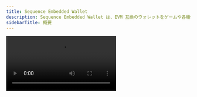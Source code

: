 ```yaml
---
title: Sequence Embedded Wallet
description: Sequence Embedded Wallet は、EVM 互換のウォレットをゲームや各種体験に簡単に作成・管理・統合できるソリューションです。Web、Unity、Unreal などの SDK を利用できます。
sidebarTitle: 概要
---
```


<Frame>
  <video controls className="w-full aspect-video" src="https://pub-f048362b915448c9b012a2e03c189024.r2.dev/EmbeddedWalletsVideo.mp4" />
</Frame>

Sequence Embedded Wallet は、ユーザーがソーシャルプロバイダーやメール、ゲストとして認証できる非カストディアル型ウォレットソリューションです。[Web](/sdk/headless-wallet/quickstart)、[Unity](/sdk/unity/overview)、[Unreal](/ja/sdk/unreal/introduction) など、さまざまな SDK でご利用いただけます。

これらのヘッドレスウォレットはユーザーごとにオンデマンドで作成でき、アプリケーションを Ethereum 互換ブロックチェーンと統合する際に、RPC API など馴染みのある仕組みを利用できます。また、不要なポップアップやユーザー向け確認画面などの煩わしさがなく、真にネイティブでシームレスなゲーム体験を提供できます。

Sequence Embedded Wallet は本物の非カストディアル型ウォレットを提供し、作成された各ウォレットはその所有者の同意がなければアクセスできないことをシステムが保証します。これは、[AWS Nitro Enclaves](https://aws.amazon.com/ec2/nitro/nitro-enclaves/) の強力なセキュリティ環境を活用し、機密データを誰もアクセスできない安全な環境で処理することで実現しています（Sequence でさえアクセスできません）。

また、ご希望に応じて複数の体験間でウォレットを共有できるため、ユーザーはどのソーシャルログインを利用しても、ゲームやプラットフォームをまたいで一貫したウォレットアドレスを持つことができます。

## デモを試す

<Note>
  Sequence Embedded Wallet のシームレスなオンボーディングを[こちら](https://waas-demo.sequence.xyz/)でお試しください。
</Note>

実装の準備ができたら、[クイックスタートガイド](/sdk/headless-wallet/quickstart)に従うか、お好みのパッケージマネージャーから SDK をインストールしてください。

<CodeGroup>
  ```bash pnpm
  pnpm install @0xsequence/waas
  ```

  ```bash npm
  npm install @0xsequence/waas
  ```

  ```bash yarn
  yarn add @0xsequence/waas
  ```
</CodeGroup>